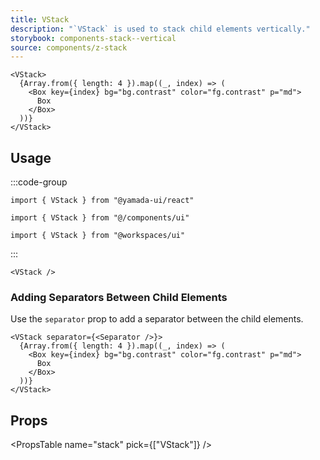 ```yaml
---
title: VStack
description: "`VStack` is used to stack child elements vertically."
storybook: components-stack--vertical
source: components/z-stack
---
```


```tsx preview
<VStack>
  {Array.from({ length: 4 }).map((_, index) => (
    <Box key={index} bg="bg.contrast" color="fg.contrast" p="md">
      Box
    </Box>
  ))}
</VStack>
```

## Usage

:::code-group

```tsx [package]
import { VStack } from "@yamada-ui/react"
```

```tsx [alias]
import { VStack } from "@/components/ui"
```

```tsx [monorepo]
import { VStack } from "@workspaces/ui"
```

:::

```tsx
<VStack />
```

### Adding Separators Between Child Elements

Use the `separator` prop to add a separator between the child elements.

```tsx preview
<VStack separator={<Separator />}>
  {Array.from({ length: 4 }).map((_, index) => (
    <Box key={index} bg="bg.contrast" color="fg.contrast" p="md">
      Box
    </Box>
  ))}
</VStack>
```

## Props

<PropsTable name="stack" pick={["VStack"]} />
